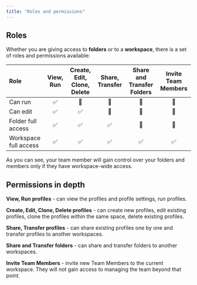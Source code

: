 ```yaml
---
title: "Roles and permissions"
---
```


## Roles

Whether you are giving access to **folders** or to a **workspace**, there is a set of roles and permissions available:

| Role                  | View, Run | Create, Edit, Clone, Delete | Share, Transfer | Share and Transfer Folders | Invite Team Members |
| :-------------------- | :-------: | :-------------------------: | :-------------: | :------------------------: | :-----------------: |
| Can run               | ✅         | 🚫                          | 🚫              | 🚫                         | 🚫                  |
| Can edit              | ✅         | ✅                           | 🚫              | 🚫                         | 🚫                  |
| Folder full access    | ✅         | ✅                           | ✅               | 🚫                         | 🚫                  |
| Workspace full access | ✅         | ✅                           | ✅               | ✅                          | ✅                   |

As you can see, your team member will gain control over your folders and members only if they have workspace-wide access.

## Permissions in depth

**View, Run profiles** - can view the profiles and profile settings, run profiles.

**Create, Edit, Clone, Delete profiles** - can create new profiles, edit existing profiles, clone the profiles within the same space, delete existing profiles.

**Share, Transfer profiles** - can share existing profiles one by one and transfer profiles to another workspaces.

**Share and Transfer folders** - can share and transfer folders to another workspaces.

**Invite Team Members** - invite new Team Members to the current workspace. They will not gain access to managing the team beyond that point.